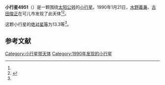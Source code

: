 {{Infobox planet
| bgcolour = #FFFFC0
| name = 4951 Iwamoto
| symbol = 
| image = 
| caption = 
| discovery = yes
| discovery_ref = 
| discoverer = [[水野義兼|水野義兼]]、[[古田俊正|古田俊正]]
| discovery_site = [[可儿市|可儿市]] 
| discovered = 1990年1月21日
| designations = yes
| mp_name = 
| named_after = 
| alt_names = 1990 BM/ 1931 UQ / 1985 QN6 / 1985 RH5 / 1989 WS3
| mp_category = [[主带小行星|主带小行星]]
| orbit_ref = <ref name="a">[http://ssd.jpl.nasa.gov/sbdb.cgi?sstr=4951 4951 Iwamoto] {{Wayback|url=http://ssd.jpl.nasa.gov/sbdb.cgi?sstr=4951 |date=20201124011243 }}，小行星數據庫瀏覽器（JPL Small-Body Database Browser）－[[美国国家航空航天局|美国国家航空航天局]]喷气推进实验室</ref>
| epoch = 2456400.5 (2013年4月18日更新)
| aphelion = {{convert|2.6326979|AU|km|3|abbr=on|lk=out}}
| perihelion = {{convert|1.8808891|AU|km|3|abbr=on}}
| semimajor = {{convert|2.2567935|AU|km|3|abbr=on}}
| eccentricity = 0.1665657
| period = 1238.329348 [[日|日]]<br />3.39[[儒略年|儒略年]]
| avg_speed = 
| inclination = 7.52778
| asc_node = 101.09166
| mean_anomaly = 
| arg_peri = 340.01539
| satellites = 
| physical_characteristics = yes
| dimensions = 
| mass = 
| density = 
| surface_grav = 
| escape_velocity = 
| sidereal_day = 
| axial_tilt = 
| pole_ecliptic_lat = 
| pole_ecliptic_lon = 
| albedo = 
| temperatures= 
| temp_name1 = 
| mean_temp_1 = 
| max_temp_1 = 
| temp_name2 = 
| max_temp_2 = 
| spectral_type = 
| abs_magnitude = 13.3
}}

'''小行星4951'''（{{lang-en|4951 Iwamoto}}）是一颗围绕[[太阳|太阳]][[公转|公转]]的[[小行星|小行星]]。1990年1月21日，[[水野義兼|水野義兼]]、[[古田俊正|古田俊正]]在可儿市发现了此天体<ref name="a" /><ref>{{cite news|title=小行星列表|url=http://cfa-www.harvard.edu/iau/lists/NumberedMPs.txt|accessdate=2013-07-08|newspaper=哈佛大学|archive-date=2008-05-17|archive-url=https://web.archive.org/web/20080517010638/http://cfa-www.harvard.edu/iau/lists/NumberedMPs.txt|dead-url=no}}</ref>。

这颗小行星的[[绝对星等|绝对星等]]为13.3等<ref name="a" />。

==参考文献==
{{reflist}}
{{Minor Planet Number|[[小行星4950|小行星4950]]|[[小行星4952|小行星4952]]}}

{{小天体}}

[[Category:小行星带天体|Category:小行星带天体]]
[[Category:1990年发现的小行星|Category:1990年发现的小行星]]

{{asteroid-stub}}